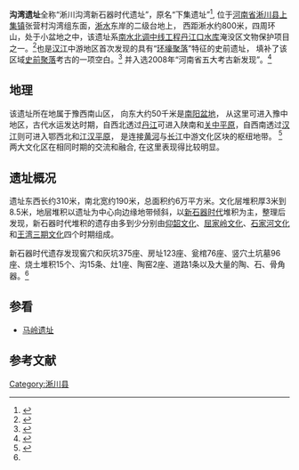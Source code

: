 {{文物保护单位
| 级别 = 省级
| 省区市 = 河南省
| 图片 = 
| 名称 = 沟湾遗址
| 编号 = 2-143
| 分类 = 古文化遗址
| 时代 = [[新石器时代|新石器时代]]
| 所在 = [[淅川县|淅川县]][[上集镇_(淅川县)|上集镇]]张营村沟湾组
| 登录 = 1986年
}}
'''沟湾遗址'''全称“淅川沟湾新石器时代遗址”，原名“下集遗址”<ref>{{cite journal en
  | date = 
 | year = 1989年
 | month = 
 | title = 淅川下集新石器时代遗址发掘报告
 | journal =《中原文物》
 | volume =
 | issue = 1期
 | pages =1-19页
 | publisher = 
 | location = 
 | issn =
 }}</ref>, 位于[[河南省|河南省]][[淅川县|淅川县]][[上集镇_(淅川县)|上集镇]]张营村沟湾组东面，[[淅水|淅水]]东岸的二级台地上， 西距淅水约800米，四周环山，处于小盆地之中，该遗址系[[南水北调中线工程|南水北调中线工程]][[丹江口水库|丹江口水库]]淹没区文物保护项目之一。<ref name="kghnxc">{{cite web|url=http://www.ccrnews.com.cn/100027/100028/100034/22518.html|title=河南淅川沟湾遗址|publisher=中国文物报社|date=2009-02-17}}{{dead link|date=2018年3月 |bot=InternetArchiveBot |fix-attempted=yes }}</ref>也是[[汉江_(中国)|汉江]]中游地区首次发现的具有“[[环壕|环壕]][[聚落|聚落]]”特征的史前遗址， 填补了该区域[[史前|史前]][[聚落|聚落]]考古的一项空白。<ref>{{cite journal en
 
 | author =靳松安
 | date = 
 | year = 2010年
 | month = 
 | title =略论淅川沟湾遗址的仰韶文化遗存
 | journal =《华夏考古》
 | volume =
 | issue = 3期
 | pages =49-54页
 | publisher = 
 | location = 
 | issn =
 }}</ref>
并入选2008年“河南省五大考古新发现”。<ref>{{cite web|url=http://gmw.cn/01gmrb/2009-03/18/content_898796.htm|title=河南首评年度“五大考古新发现”|publisher=光明日报|date=2009-03-18}}{{Dead link|date=2018年6月 |bot=InternetArchiveBot |fix-attempted=no }}</ref>

==地理==
该遗址所在地属于豫西南山区， 向东大约50千米是[[南阳盆地|南阳盆地]]， 从这里可进入豫中地区，古代水运发达时期，自西北透过[[丹江|丹江]]可进入陕南和[[关中平原|关中平原]]，自西南透过[[汉江_(中国)|汉江]]则可进入鄂西北和[[江汉平原|江汉平原]]， 是连接[[黄河|黄河]]与[[长江|长江]]中游文化区块的枢纽地带。
<ref>{{cite journal en
 
 | author =马保春、杨雷
 | date = 
 | year = 2007年
 | month = 
 | title = 新石器时代晚期鄂豫陕间文化交流通道的初步研究
 | journal =《江汉考古》
 | volume =
 | issue = 2期
 | pages =42-51页
 | publisher = 
 | location = 
 | issn =
 }}</ref>两大文化区在相同时期的交流和融合, 在这里表现得比较明显。

==遗址概况==
遗址东西长约310米，南北宽约190米，总面积约6万平方米。文化层堆积厚3米到8.5米，地层堆积以遗址为中心向边缘地带倾斜，以[[新石器时代|新石器时代]]堆积为主，整理后发现，新石器时代堆积的遗存由多到少分别由[[仰韶文化|仰韶文化]]、[[屈家岭文化|屈家岭文化]]、[[石家河文化|石家河文化]]和[[王湾文化|王湾三期文化]]四个时期组成。

新石器时代遗存发现窖穴和灰坑375座、房址123座、瓮棺76座、竖穴土坑墓96座、烧土堆积15个、沟15条、灶1座、陶窑2座、道路1条以及大量的陶、石、骨角器。<ref name="kghnxc"/>

==参看==
*[[马岭遗址|马岭遗址]]

==参考文献==
{{reflist}}

[[Category:淅川县|Category:淅川县]]
